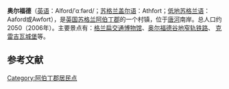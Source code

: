 {{Infobox settlement
| name                    = 奥尔福德
| native_name             = Alford
| settlement_type         = 城镇
| image_skyline           = Main Street, Alford - geograph.org.uk - 288309.jpg
| imagesize               = 
| image_caption           = 
| image_flag              = 
| flag_size               = 
| image_shield            = 
| shield_size             = 
| pushpin_map             = Scotland
| pushpin_label_position  = 
| pushpin_map_caption     = 在苏格兰的位置
| latd  =57 |latm  =13  |lats  =48 |latNS  = N 
| longd =2 |longm =42 |longs =36 |longEW = W 
| coordinates_type        = region:ES_type:city
| coordinates_display     = inline,title
| subdivision_type        = 国家
| subdivision_name        = 英国
| subdivision_type1       = [[英国行政区划|组成国]]
| subdivision_name1       = [[苏格兰|苏格兰]]
| subdivision_type2       = [[苏格兰行政区划|单一管理区]]
| subdivision_name2       = [[阿伯丁郡|阿伯丁郡]]
| area_total_km2          = 
| elevation_m             =  
| population_total        = 2050
| population_as_of        = 2006年
| population_density_km2  = 
| website                 = 
| footnotes               = 
}}
'''奥尔福德'''（[[英语|英语]]：Alford/ˈɑːfərd/；[[苏格兰盖尔语|苏格兰盖尔语]]：Athfort；[[低地苏格兰语|低地苏格兰语]]：Aaford或Awfort），是[[英国|英国]][[苏格兰|苏格兰]][[阿伯丁郡|阿伯丁郡]]的一个村镇，位于[[唐河_(苏格兰)|唐河]]南岸。总人口约2050（2006年）。主要景点有：[[格兰扁交通博物馆|格兰扁交通博物馆]]、[[奥尔福德谷地窄轨铁路|奥尔福德谷地窄轨铁路]]、 [[克雷吉瓦城堡|克雷吉瓦城堡]]等。

==参考文献==
{{reflist}}

[[Category:阿伯丁郡居民点|Category:阿伯丁郡居民点]]